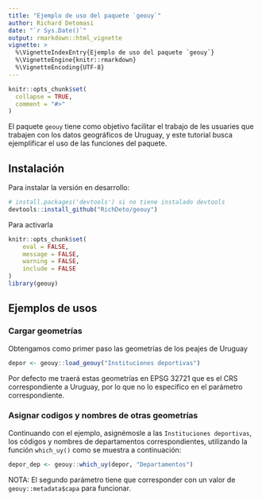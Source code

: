```yaml
---
title: "Ejemplo de uso del paquete `geouy`"
author: Richard Detomasi
date: "`r Sys.Date()`"
output: rmarkdown::html_vignette
vignette: >
  %\VignetteIndexEntry{Ejemplo de uso del paquete `geouy`}
  %\VignetteEngine{knitr::rmarkdown}
  %\VignetteEncoding{UTF-8}
---
```


```r
knitr::opts_chunk$set(
  collapse = TRUE,
  comment = "#>"
)
```


El paquete `geouy` tiene como objetivo facilitar el trabajo de les usuaries que trabajen con los datos geográficos de Uruguay, y este tutorial busca ejemplificar el uso de las funciones del paquete.

## Instalación

<!-- Para instalar la versión estable del paquete usar: -->

<!-- ```{r eval=FALSE, message=FALSE, warning=FALSE, include=TRUE} -->
<!-- install.packages('geouy') -->
<!-- ``` -->

Para instalar la versión en desarrollo:

```r
# install.packages('devtools') si no tiene instalado devtools
devtools::install_github("RichDeto/geouy")
```

Para activarla 

```r
knitr::opts_chunk$set(
	eval = FALSE,
	message = FALSE,
	warning = FALSE,
	include = FALSE
)
library(geouy)
```


## Ejemplos de usos


### Cargar geometrías

Obtengamos como primer paso las geometrías de los peajes de Uruguay 


```r
depor <- geouy::load_geouy("Instituciones deportivas")
```

Por defecto me traerá estas geometrías en EPSG 32721 que es el CRS correspondiente a Uruguay, por lo que no lo especifico en el parámetro correspondiente.


### Asignar codigos y nombres de otras geometrías

Continuando con el ejemplo, asignémosle a las `Instituciones deportivas`, los códigos y nombres de departamentos correspondientes, utilizando la función `which_uy()` como se muestra a continuación: 

```r
depor_dep <- geouy::which_uy(depor, "Departamentos")
```

NOTA: El segundo parámetro tiene que corresponder con un valor de `geouy::metadata$capa` para funcionar.


